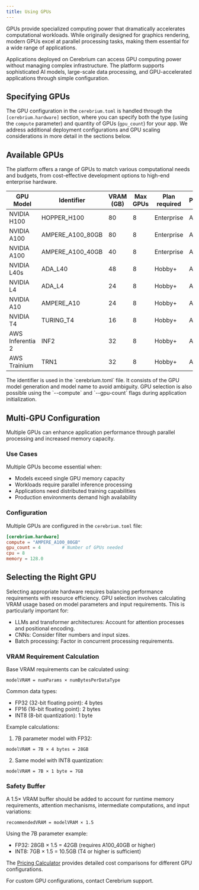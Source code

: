 ```yaml
---
title: Using GPUs
---
```


GPUs provide specialized computing power that dramatically accelerates computational workloads. While originally designed for graphics rendering, modern GPUs excel at parallel processing tasks, making them essential for a wide range of applications.

Applications deployed on Cerebrium can access GPU computing power without managing complex infrastructure. The platform supports sophisticated AI models, large-scale data processing, and GPU-accelerated applications through simple configuration.

## Specifying GPUs

The GPU configuration in the `cerebrium.toml` is handled through the `[cerebrium.hardware]` section, where you can specify both the type (using the `compute` parameter) and quantity of GPUs (`gpu_count`) for your app. We address additional deployment configurations and GPU scaling considerations in more detail in the sections below.

## Available GPUs

The platform offers a range of GPUs to match various computational needs and budgets, from cost-effective development options to high-end enterprise hardware.

| GPU Model        | Identifier       | VRAM (GB) | Max GPUs | Plan required | Provider |
| ---------------- | ---------------- | --------- | -------- | ------------- | -------- |
| NVIDIA H100      | HOPPER_H100      | 80        | 8        | Enterprise    | AWS      |
| NVIDIA A100      | AMPERE_A100_80GB | 80        | 8        | Enterprise    | AWS      |
| NVIDIA A100      | AMPERE_A100_40GB | 40        | 8        | Enterprise    | AWS      |
| NVIDIA L40s      | ADA_L40          | 48        | 8        | Hobby+        | AWS      |
| NVIDIA L4        | ADA_L4           | 24        | 8        | Hobby+        | AWS      |
| NVIDIA A10       | AMPERE_A10       | 24        | 8        | Hobby+        | AWS      |
| NVIDIA T4        | TURING_T4        | 16        | 8        | Hobby+        | AWS      |
| AWS Inferentia 2 | INF2             | 32        | 8        | Hobby+        | AWS      |
| AWS Trainium     | TRN1             | 32        | 8        | Hobby+        | AWS      |

<Info>
  The identifier is used in the `cerebrium.toml` file. It consists of the GPU
  model generation and model name to avoid ambiguity.
</Info>

<Tip>
  GPU selection is also possible using the `--compute` and `--gpu-count` flags
  during application initialization.
</Tip>

## Multi-GPU Configuration

Multiple GPUs can enhance application performance through parallel processing and increased memory capacity.

### Use Cases

Multiple GPUs become essential when:

- Models exceed single GPU memory capacity
- Workloads require parallel inference processing
- Applications need distributed training capabilities
- Production environments demand high availability

### Configuration

Multiple GPUs are configured in the `cerebrium.toml` file:

```toml
[cerebrium.hardware]
compute = "AMPERE_A100_80GB"
gpu_count = 4        # Number of GPUs needed
cpu = 8
memory = 128.0
```

## Selecting the Right GPU

Selecting appropriate hardware requires balancing performance requirements with resource efficiency. GPU selection involves calculating VRAM usage based on model parameters and input requirements. This is particularly important for:

- LLMs and transformer architectures: Account for attention processes and positional encoding.
- CNNs: Consider filter numbers and input sizes.
- Batch processing: Factor in concurrent processing requirements.

### VRAM Requirement Calculation

Base VRAM requirements can be calculated using:

```
modelVRAM = numParams × numBytesPerDataType
```

Common data types:

- FP32 (32-bit floating point): 4 bytes
- FP16 (16-bit floating point): 2 bytes
- INT8 (8-bit quantization): 1 byte

Example calculations:

1. 7B parameter model with FP32:

```
modelVRAM = 7B × 4 bytes = 28GB
```

2. Same model with INT8 quantization:

```
modelVRAM = 7B × 1 byte = 7GB
```

### Safety Buffer

A 1.5× VRAM buffer should be added to account for runtime memory requirements, attention mechanisms, intermediate computations, and input variations:

```
recommendedVRAM = modelVRAM × 1.5
```

Using the 7B parameter example:

- FP32: 28GB × 1.5 = 42GB (requires A100_40GB or higher)
- INT8: 7GB × 1.5 = 10.5GB (T4 or higher is sufficient)

The [Pricing Calculator](https://cerebrium.ai/pricing) provides detailed cost comparisons for different GPU configurations.

For custom GPU configurations, contact Cerebrium support.
